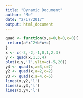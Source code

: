 ```yaml
---
title: "Dynamic Document"
author: "Me"
date: "2/17/2017"
output: html_document
---
```


```r
quad <- function(x,a=0,b=0,c=0){
 return(a*x^2+b*x+c) 
}
x <- c(-3,-2,-1,0,1,2,3)
y <- quad(x,1,3,4)
plot(x,y,'l',ylim=c(-5,20))
y4 <- quad(x,a=3,c=7)
y2 <- quad(x,a=2,c=2)
y3 <- quad(x,a=4,c=5)
lines(x,y2,'l')
lines(x,y3,'l')
lines(x,y4,'l')

```

